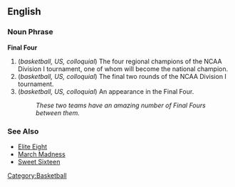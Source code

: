 ==English==

===Noun Phrase===
'''Final Four'''

# (''basketball, US, colloquial'') The four regional champions of the NCAA Division I tournament, one of whom will become the national champion.
# (''basketball, US, colloquial'') The final two rounds of the NCAA Division I tournament.
# (''basketball, US, colloquial'') An appearance in the Final Four.
#: ''These two teams have an amazing number of Final Fours between them.''

===See Also===
*[[Elite Eight]]
*[[March Madness]]
*[[Sweet Sixteen]]

[[Category:Basketball]]